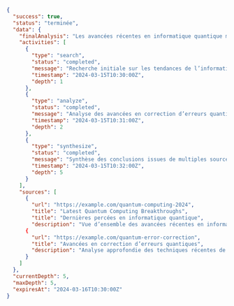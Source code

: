 ```json
{
  "success": true,
  "status": "terminée",
  "data": {
    "finalAnalysis": "Les avancées récentes en informatique quantique montrent des progrès significatifs dans plusieurs domaines clés :\n\n1. Correction d’erreurs : des techniques améliorées de correction d’erreurs quantiques ont accru la stabilité des qubits\n2. Avantage quantique : plusieurs démonstrations d’un avantage quantique sur des tâches de calcul spécifiques\n3. Progrès matériels : nouvelles architectures utilisant des circuits supraconducteurs et des ions piégés\n4. Applications commerciales : adoption croissante pour l’optimisation et la cryptographie",
    "activities": [
      {
        "type": "search",
        "status": "completed",
        "message": "Recherche initiale sur les tendances de l’informatique quantique",
        "timestamp": "2024-03-15T10:30:00Z",
        "depth": 1
      },
      {
        "type": "analyze",
        "status": "completed",
        "message": "Analyse des avancées en correction d’erreurs quantiques",
        "timestamp": "2024-03-15T10:31:00Z",
        "depth": 2
      },
      {
        "type": "synthesize",
        "status": "completed",
        "message": "Synthèse des conclusions issues de multiples sources",
        "timestamp": "2024-03-15T10:32:00Z",
        "depth": 5
      }
    ],
    "sources": [
      {
        "url": "https://example.com/quantum-computing-2024",
        "title": "Latest Quantum Computing Breakthroughs",
        "title": "Dernières percées en informatique quantique",
        "description": "Vue d’ensemble des avancées récentes en informatique quantique",
      {
        "url": "https://example.com/quantum-error-correction",
        "title": "Avancées en correction d’erreurs quantiques",
        "description": "Analyse approfondie des techniques récentes de correction d’erreurs quantiques"
      }
    ]
  },
  "currentDepth": 5,
  "maxDepth": 5,
  "expiresAt": "2024-03-16T10:30:00Z"
} 
```
